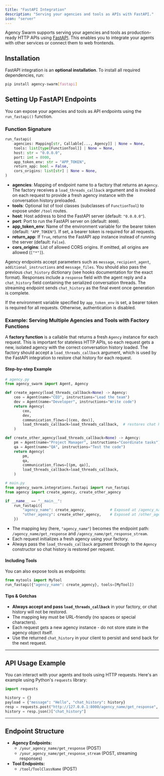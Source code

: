 ```yaml
---
title: "FastAPI Integration"
description: "Serving your agencies and tools as APIs with FastAPI."
icon: "server"
---
```


Agency Swarm supports serving your agencies and tools as production-ready HTTP APIs using [FastAPI](https://fastapi.tiangolo.com/). This enables you to integrate your agents with other services or connect them to web frontends.

## Installation

FastAPI integration is an **optional installation**. To install all required dependencies, run:

```bash
pip install agency-swarm[fastapi]
```

## Setting Up FastAPI Endpoints

You can expose your agencies and tools as API endpoints using the `run_fastapi()` function.

### Function Signature

```python
run_fastapi(
    agencies: Mapping[str, Callable[..., Agency]] | None = None,
    tools: list[type[FunctionTool]] | None = None,
    host: str = "0.0.0.0",
    port: int = 8000,
    app_token_env: str = "APP_TOKEN",
    return_app: bool = False,
    cors_origins: list[str] | None = None,
)
```

- **agencies**: Mapping of endpoint name to a factory that returns an `Agency`. The factory receives a `load_threads_callback` argument and is invoked on each request to provide a fresh agency instance with the conversation history preloaded.
- **tools**: Optional list of tool classes (subclasses of `FunctionTool`) to expose under `/tool` routes.
- **host**: Host address to bind the FastAPI server (default: `"0.0.0.0"`).
- **port**: Port to run the FastAPI server on (default: `8000`).
- **app_token_env**: Name of the environment variable for the bearer token (default: `"APP_TOKEN"`). If set, a bearer token is required for all requests.
- **return_app**: If `True`, returns the FastAPI app instance instead of running the server (default: `False`).
- **cors_origins**: List of allowed CORS origins. If omitted, all origins are allowed (`["*"]`).

Agency endpoints accept parameters such as `message`, `recipient_agent`, `additional_instructions` and `message_files`. You should also pass the previous `chat_history` dictionary (see hooks documentation for the exact format).
Responses include a `response` field with the agent reply and a `chat_history` field containing the serialized conversation threads. The streaming endpoint sends `chat_history` as the final event once generation is complete.

If the environment variable specified by `app_token_env` is set, a bearer token is required for all requests. Otherwise, authentication is disabled.

### Example: Serving Multiple Agencies and Tools with Factory Functions

A **factory function** is a callable that returns a fresh `Agency` instance for each request. This is important for stateless HTTP APIs, so each request gets a new, isolated agency with the correct conversation history loaded. The factory should accept a `load_threads_callback` argument, which is used by the FastAPI integration to restore chat history for each request.

#### Step-by-step Example

```python
# agency.py
from agency_swarm import Agent, Agency

def create_agency(load_threads_callback=None) -> Agency:
    ceo = Agent(name="CEO", instructions="Lead the team")
    dev = Agent(name="Developer", instructions="Write code")
    return Agency(
        ceo,
        dev,
        communication_flows=[(ceo, dev)],
        load_threads_callback=load_threads_callback,  # restores chat history per request
    )

def create_other_agency(load_threads_callback=None) -> Agency:
    pm = Agent(name="Project Manager", instructions="Coordinate tasks")
    qa = Agent(name="QA", instructions="Test the code")
    return Agency(
        pm,
        qa,
        communication_flows=[(pm, qa)],
        load_threads_callback=load_threads_callback,
    )
```

```python
# main.py
from agency_swarm.integrations.fastapi import run_fastapi
from agency import create_agency, create_other_agency

if __name__ == "__main__":
    run_fastapi({
        "agency_name": create_agency,           # Exposed at /agency_name/get_response(_stream)
        "other_agency": create_other_agency,    # Exposed at /other_agency/get_response(_stream)
    })
```

- The mapping key (here, `"agency_name"`) becomes the endpoint path: `/agency_name/get_response` and `/agency_name/get_response_stream`.
- Each request initializes a fresh agency using your factory.
- Always pass the `load_threads_callback` argument through to the `Agency` constructor so chat history is restored per request.

#### Including Tools
You can also expose tools as endpoints:

```python
from mytools import MyTool
run_fastapi({"agency_name": create_agency}, tools=[MyTool])
```

#### Tips & Gotchas
- **Always accept and pass `load_threads_callback`** in your factory, or chat history will not be restored.
- The mapping key must be URL-friendly (no spaces or special characters).
- Each request gets a new agency instance - do not store state in the agency object itself.
- Use the returned `chat_history` in your client to persist and send back for the next request.

---

## API Usage Example

You can interact with your agents and tools using HTTP requests. Here's an example using Python's `requests` library:

```python
import requests

history = {}
payload = {"message": "Hello", "chat_history": history}
resp = requests.post("http://127.0.0.1:8000/agency_name/get_response", json=payload)
history = resp.json()["chat_history"]
```

---

## Endpoint Structure

- **Agency Endpoints:**
  - `/your_agency_name/get_response` (POST)
  - `/your_agency_name/get_response_stream` (POST, streaming responses)
- **Tool Endpoints:**
  - `/tool/ToolClassName` (POST)
